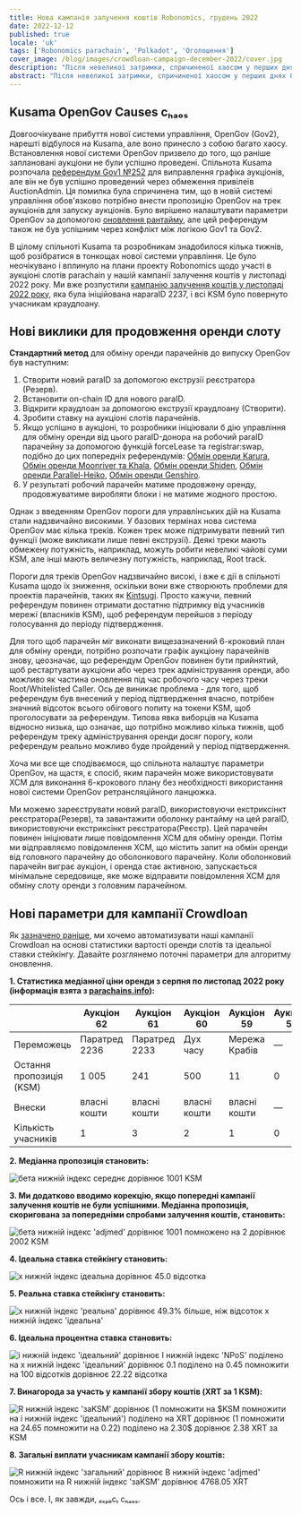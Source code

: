 ```yaml
---
title: Нова кампанія залучення коштів Robonomics, грудень 2022
date: 2022-12-12
published: true
locale: 'uk'
tags: ['Robonomics parachain', 'Polkadot', 'Оголошення']
cover_image: /blog/images/crowdloan-campaign-december-2022/cover.jpg
description: "Після невеликої затримки, спричиненої хаосом у перших днях OpenGov, ми готові перезапустити кампанію залучення коштів Robonomics. У цій статті ми розглянемо події, що призвели до перезапуску кампанії, та представимо її нові параметри."
abstract: "Після невеликої затримки, спричиненої хаосом у перших днях OpenGov, ми готові перезапустити кампанію залучення коштів Robonomics. У цій статті ми розглянемо події, що призвели до перезапуску кампанії, та представимо її нові параметри."
---
```


## Kusama OpenGov Causes cₕₐₒₛ

Довгоочікуване прибуття нової системи управління, OpenGov (Gov2), нарешті відбулося на Kusama, але воно принесло з собою багато хаосу. Встановлення нової системи OpenGov призвело до того, що раніше заплановані аукціони не були успішно проведені. Спільнота Kusama розпочала [референдум Gov1 №252](https://kusama.polkassembly.io/referendum/252) для виправлення графіка аукціонів, але він не був успішно проведений через обмеження привілеїв AuctionAdmin. Ця помилка була спричинена тим, що в новій системі управління обов'язково потрібно внести пропозицію OpenGov на трек аукціонів для запуску аукціонів. Було вирішено налаштувати параметри OpenGov за допомогою [оновлення рантайму](https://kusama.polkassembly.io/referendum/254), але цей референдум також не був успішним через конфлікт між логікою Gov1 та Gov2.

В цілому спільноті Kusama та розробникам знадобилося кілька тижнів, щоб розібратися в тонкощах нової системи управління. Це було неочікувано і вплинуло на плани проекту Robonomics щодо участі в аукціоні слотів parachain у нашій кампанії залучення коштів у листопаді 2022 року. Ми вже розпустили [кампанію залучення коштів у листопаді 2022 року](/blog/robonomics-crowdloan-campaigns-november-2022/), яка була ініційована наparaID 2237, і всі KSM було повернуто учасникам краудлоану.

## Нові виклики для продовження оренди слоту

**Стандартний метод** для обміну оренди парачейнів до випуску OpenGov був наступним:

1. Створити новий paraID за допомогою екструзії реєстратора (Резерв).
2. Встановити on-chain ID для нового paraID.
3. Відкрити краудлоан за допомогою екструзії краудлоану (Створити).
4. Зробити ставку на аукціоні слотів парачейнів.
5. Якщо успішно в аукціоні, то розробники ініціювали б дію управління для обміну оренди від цього paraID-донора на робочий paraID парачейну за допомогою функцій forceLease та registrar:swap, подібно до цих попередніх референдумів: [Обмін оренди Karura](https://kusama.polkassembly.io/referendum/192), [Обмін оренди Moonriver та Khala](https://kusama.polkassembly.io/motion/468), [Обмін оренди Shiden](https://kusama.polkassembly.io/referendum/199), [Обмін оренди Parallel-Heiko](https://kusama.polkassembly.io/referendum/219), [Обмін оренди Genshiro](https://kusama.polkassembly.io/referendum/246).
6. У результаті робочий парачейн матиме продовжену оренду, продовжуватиме виробляти блоки і не матиме жодного простою.

Однак з введенням OpenGov пороги для управлінських дій на Kusama стали надзвичайно високими. У базових термінах нова система OpenGov має кілька треків. Кожен трек може підтримувати певний тип функції (може викликати лише певні екструзії). Деякі треки мають обмежену потужність, наприклад, можуть робити невеликі чайові суми KSM, але інші мають величезну потужність, наприклад, Root track.

Пороги для треків OpenGov надзвичайно високі, і вже є дії в спільноті Kusama щодо їх зниження, оскільки вони вже створюють проблеми для проектів парачейнів, таких як [Kintsugi](https://twitter.com/kintsugi_btc/status/1599036329399943168). Просто кажучи, певний референдум повинен отримати достатню підтримку від учасників мережі (власників KSM), щоб референдум перейшов з періоду голосування до періоду підтвердження.

Для того щоб парачейн міг виконати вищезазначений 6-кроковий план для обміну оренди, потрібно розпочати графік аукціону парачейнів знову, цеозначає, що референдум OpenGov повинен бути прийнятий, щоб рестартувати аукціони або через трек адміністрування оренди, або можливо як частина оновлення під час робочого часу через треки Root/Whitelisted Caller. Ось де виникає проблема - для того, щоб референдум був внесений у період підтвердження вчасно, потрібен значний відсоток всього обігового попиту на токени KSM, щоб проголосувати за референдум. Типова явка виборців на Kusama відносно низька, що означає, що потрібно можливо кілька тижнів, щоб референдум треку адміністрування оренди досяг порогу, коли референдум реально можливо буде пройдений у період підтвердження.

Хоча ми все ще сподіваємося, що спільнота налаштує параметри OpenGov, на щастя, є спосіб, яким парачейн може використовувати XCM для виконання 6-крокового плану без необхідності використання нової системи OpenGov ретрансляційного ланцюжка.

Ми можемо зареєструвати новий paraID, використовуючи екстриксінкт реєстратора(Резерв), та завантажити оболонку рантайму на цей paraID, використовуючи екстриксінкт реєстратора(Реєстр). Цей парачейн повинен ініціювати лише повідомлення XCM для обміну оренди. Потім ми відправляємо повідомлення XCM, що містить запит на обмін оренди від головного парачейну до оболонкового парачейну. Коли оболонковий парачейн виграє аукціон, і оренда стає активною, запускається мінімальне середовище, яке може відправити повідомлення XCM для обміну слоту оренди з головним парачейном.

## Нові параметри для кампанії Crowdloan

Як [зазначено раніше](https://robonomics.network/blog/robonomics-crowdloan-campaigns-november-2022/), ми хочемо автоматизувати наші кампанії Crowdloan на основі статистики вартості оренди слотів та ідеальної ставки стейкінгу. Давайте розглянемо поточні параметри для алгоритму оновлення.

<TextCard alignContent="center">

**1. Статистика медіанної ціни оренди з серпня по листопад 2022 року (інформація взята з [parachains.info](http://parachains.info/)):**

</TextCard>

<div class="big-table">

|  | Аукціон 62 | Аукціон 61 | Аукціон 60 | Аукціон 59 | Аукціон 58 | Аукціон 57 | Аукціон 56 | Аукціон 55 | Аукціон 54 | Аукціон 53 | Аукціон 52 | Аукціон 51 | Аукціон 50 |
| --- | --- | --- | --- | --- | --- | --- | --- | --- | --- | --- | --- | --- | --- |
| Переможець | Паратред 2236 | Паратред 2233 | Дух часу | Мережа Крабів | — | Тінь корки | Генсіро | DAO IPCI | Паратред 2223 | Кварц | Bit.Country | Сніг | Subsocial |
| Остання пропозиція (KSM) | 1 005 | 241 | 500 | 11 | 0 | 1 807 | 2 000 | 111 | 1 001 | 1 005 | 3 500 | 13 926 | 1 001 |
| Внески | власні кошти | власні кошти | власні кошти | власні кошти | — | 209 | 160 | власні кошти | власні кошти | власні кошти | власні кошти | 782 | власні кошти |
| Кількість учасників | 1 | 3 | 2 | 1 | 0 | 1 | 2 | 2 | 2 | 2 | 2 | 1 | 1 |

</div>

<TextCard className="withImg" alignContent="center">

**2. Медіанна пропозиція становить:**

![бета нижній індекс середнє дорівнює 1001 KSM](/blog/images/crowdloan-campaign-december-2022/formula-1.svg)

</TextCard>

<TextCard className="withImg" alignContent="center">

**3. Ми додатково вводимо корекцію, якщо попередні кампанії залучення коштів не були успішними. Медіанна пропозиція, скоригована за попередніми спробами залучення коштів, становить:**

![бета нижній індекс 'adjmed' дорівнює 1001 помножено на 2 дорівнює 2002 KSM](/blog/images/crowdloan-campaign-december-2022/formula-2.svg)

</TextCard>

<TextCard className="withImg" alignContent="center">

**4. Ідеальна ставка стейкінгу становить:**

![x нижній індекс ідеальна дорівнює 45.0 відсотка](/blog/images/crowdloan-campaign-december-2022/formula-3.svg)

</TextCard>

<TextCard className="withImg" alignContent="center">

**5. Реальна ставка стейкінгу становить:**

![x нижній індекс 'реальна' дорівнює 49.3%  більше, ніж відсоток x нижній індекс 'ідеальна'](/blog/images/crowdloan-campaign-december-2022/formula-4.svg)

</TextCard>

<TextCard className="withImg" alignContent="center">

**6. Ідеальна процентна ставка становить:**

![i нижній індекс 'ідеальний' дорівнює I нижній індекс 'NPoS' поділено на x нижній індекс 'ідеальний' дорівнює 0.1 поділено на 0.45 помножити на 100 відсотків дорівнює 22.22 відсотка](/blog/images/crowdloan-campaign-december-2022/formula-5.svg)

</TextCard>

<TextCard className="withImg" alignContent="center">

**7. Винагорода за участь у кампанії збору коштів (XRT за 1 KSM):**

![R нижній індекс 'заKSM' дорівнює (1 помножити на $KSM помножити на i нижній індекс 'ідеальний') поділено на $XRT дорівнює (1 помножити на 24.65$ помножити на 0.22) поділено на 2.30$ дорівнює 2.38 XRT за KSM](/blog/images/crowdloan-campaign-december-2022/formula-6.svg)

</TextCard>

<TextCard className="withImg" alignContent="center">

**8. Загальні виплати учасникам кампанії збору коштів:**

![R нижній індекс 'загальний' дорівнює B нижній індекс 'adjmed' помножити на R нижній індекс 'заKSM' дорівнює 4768.05 XRT](/blog/images/crowdloan-campaign-december-2022/formula-7.svg)

</TextCard>

Ось і все. І, як завжди, ₑₓₚₑcₜ cₕₐₒₛ.